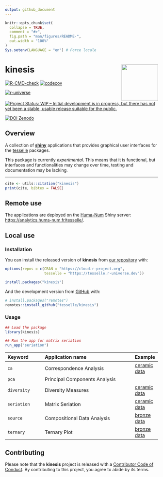 ```yaml
---
output: github_document
---
```


<!-- README.md is generated from README.Rmd. Please edit that file -->

```r
knitr::opts_chunk$set(
  collapse = TRUE,
  comment = "#>",
  fig.path = "man/figures/README-",
  out.width = "100%"
)
Sys.setenv(LANGUAGE = "en") # Force locale
```

# kinesis <img width=120px src="man/figures/logo.png" align="right" />

<!-- badges: start -->
[![R-CMD-check](https://github.com/tesselle/kinesis/actions/workflows/R-CMD-check.yaml/badge.svg)](https://github.com/tesselle/kinesis/actions/workflows/R-CMD-check.yaml)
[![codecov](https://codecov.io/gh/tesselle/kinesis/graph/badge.svg?token=i2n7T978ex)](https://app.codecov.io/gh/tesselle/kinesis)

[![r-universe](https://tesselle.r-universe.dev/badges/kinesis)](https://tesselle.r-universe.dev/kinesis){.pkgdown-devel}

[![Project Status: WIP – Initial development is in progress, but there has not yet been a stable, usable release suitable for the public.](https://www.repostatus.org/badges/latest/wip.svg)](https://www.repostatus.org/#wip)

[![DOI Zenodo](https://zenodo.org/badge/DOI/10.5281/zenodo.14645671.svg)](https://doi.org/10.5281/zenodo.14645671)
<!-- badges: end -->

## Overview

A collection of [**shiny**](https://shiny.posit.co) applications that provides graphical user interfaces for the [tesselle](https://www.tesselle.org) packages.

This package is currently *experimental*. This means that it is functional, but interfaces and functionalities may change over time, testing and documentation may be lacking.

---

```r
cite <- utils::citation("kinesis")
print(cite, bibtex = FALSE)
```

## Remote use

The applications are deployed on the [Huma-Num](https://www.huma-num.fr) Shiny server: <https://analytics.huma-num.fr/tesselle/>.

## Local use
### Installation

You can install the released version of **kinesis** from [our repository](https://tesselle.r-universe.dev) with:

```r
options(repos = c(CRAN = "https://cloud.r-project.org",
                  tesselle = "https://tesselle.r-universe.dev"))

install.packages("kinesis")
```

And the development version from [GitHub](https://github.com/) with:

```r
# install.packages("remotes")
remotes::install_github("tesselle/kinesis")
```

### Usage

```r
## Load the package
library(kinesis)

## Run the app for matrix seriation
run_app("seriation")
```

| Keyword     | Application name              | Example |
|:------------|:------------------------------|:--------|
| `ca`        | Correspondence Analysis       | [ceramic data](https://analytics.huma-num.fr/tesselle/ca?data=https://raw.githubusercontent.com/tesselle/folio/refs/heads/main/data-raw/zuni.csv) |
| `pca`       | Principal Components Analysis | |
| `diversity` | Diversity Measures            | [ceramic data](https://analytics.huma-num.fr/tesselle/diversity?data=https://raw.githubusercontent.com/tesselle/folio/refs/heads/main/data-raw/zuni.csv) |
| `seriation` | Matrix Seriation              | [ceramic data](https://analytics.huma-num.fr/tesselle/seriation?data=https://raw.githubusercontent.com/tesselle/folio/refs/heads/main/data-raw/zuni.csv) |
| `source`    | Compositional Data Analysis   | [bronze data](https://analytics.huma-num.fr/tesselle/source?data=https://raw.githubusercontent.com/tesselle/folio/refs/heads/main/data-raw/bronze.csv) |
| `ternary`   | Ternary Plot                  | [bronze data](https://analytics.huma-num.fr/tesselle/ternary?data=https://raw.githubusercontent.com/tesselle/folio/refs/heads/main/data-raw/bronze.csv) |

## Contributing

Please note that the **kinesis** project is released with a [Contributor Code of Conduct](https://www.tesselle.org/conduct.html). By contributing to this project, you agree to abide by its terms.
